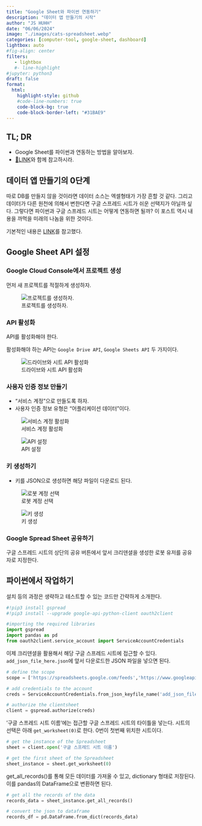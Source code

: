 ```yaml
---
title: "Google Sheet와 파이썬 연동하기" 
description: "데이터 앱 만들기의 시작"   
author: "JS HUHH"
date: "06/06/2024"
image: "./images/cats-spreadsheet.webp"
categories: [computer-tool, google-sheet, dashboard]
lightbox: auto
#fig-align: center
filters:
   - lightbox
   #- line-highlight
#jupyter: python3
draft: false
format:
  html:
    highlight-style: github
    #code-line-numbers: true
    code-block-bg: true
    code-block-border-left: "#31BAE9"
---
```



## TL; DR

- Google Sheet를 파이썬과 연동하는 방법을 알아보자.
- [🔗LINK](https://blog.lostineconomics.com/posts/computer-tool/2024-03-18-lazy-dashboard.html)와 함께 참고하시라.  

## 데이터 앱 만들기의 0단계

따로 DB를 만들지 않을 것이라면 데이터 소스는 엑셀형태가 가장 흔할 것 같다. 그리고 데이터가 다른 원천에 의해서 변한다면 구글 스프레드 시트가 쉬운 선택지가 아닐까 싶다. 그렇다면 파이썬과 구글 스프레드 시트는 어떻게 연동하면 될까? 이 포스트 역시 내용을 까먹을 미래의 나놈을 위한 것이다. 

:::{.column-margin}
기본적인 내용은 [LINK](ttps://www.analyticsvidhya.com/blog/2020/07/read-and-update-google-spreadsheets-with-python/)를 참고했다. 
:::

## Google Sheet API 설정

### Google Cloud Console에서 프로젝트 생성 

먼저 새 프로젝트를 적절하게 생성하자. 

:::{layout="[[-0.5, 1, -0.5]]"}
![프로젝트를 생성하자.](./images/gss-01.jpeg){#fig-1}
:::

### API 활성화

API를 활성화해야 한다. 

활성화해야 하는 API는 `Google Drive API`, `Google Sheets API` 두 가지이다. 

:::{layout="[[-0.2, 1, -0.2]]"}
![드라이브와 시트 API 활성화](./images/gss-02.jpeg){#fig-2}
:::

### 사용자 인증 정보 만들기 

- "서비스 계정"으로 만들도록 하자. 
- 사용자 인증 정보 유형은 "어플리케이션 데이터"이다. 

:::{layout="[[1, -0.1, 1]]" layout-valign="bottom"}
![서비스 계정 활성화](./images/gss-03.jpeg){#fig-3}

![API 설정](./images/gss-04.jpeg){#fig-4}
:::

### 키 생성하기 

- 키를 JSON으로 생성하면 해당 파일이 다운로드 된다. 

:::{layout="[[1, -0.1, 1]]" layout-valign="bottom"}
![로봇 계정 선택](./images/gss-05.jpeg){#fig-5} 

![키 생성](./images/gss-06.jpeg){#fig-6}
:::

### Google Spread Sheet 공유하기

구글 스프레드 시트의 상단의 공유 버튼에서 앞서 크리덴셜을 생성한 로봇 유저를 공유자로 지정한다. 

## 파이썬에서 작업하기 

설치 등의 과정은 생략하고 테스트할 수 있는 코드만 간략하게 소개한다. 

```python
#!pip3 install gspread
#!pip3 install --upgrade google-api-python-client oauth2client

#importing the required libraries
import gspread
import pandas as pd
from oauth2client.service_account import ServiceAccountCredentials
```

이제 크리덴셜을 활용해서 해당 구글 스프레드 시트에 접근할 수 있다. `add_json_file_here.json`에 앞서 다운로드한 JSON 파일을 넣으면 된다. 

```python
# define the scope
scope = ['https://spreadsheets.google.com/feeds','https://www.googleapis.com/auth/drive']

# add credentials to the account
creds = ServiceAccountCredentials.from_json_keyfile_name('add_json_file_here.json', scope)

# authorize the clientsheet 
client = gspread.authorize(creds)
```

'구글 스프레드 시트 이름'에는 접근할 구글 스프레드 시트의 타이틀을 넣는다. 시트의 선택은 아래 `get_worksheet(0)`로 한다. 0번이 첫번째 위치한 시트이다. 

```python
# get the instance of the Spreadsheet
sheet = client.open('구글 스프레드 시트 이름')

# get the first sheet of the Spreadsheet
sheet_instance = sheet.get_worksheet(0)
```

get_all_records()를 통해 모든 데이터를 가져올 수 있고, dictionary 형태로 저장된다. 이를 pandas의 DataFrame으로 변환하면 된다.

```python
# get all the records of the data
records_data = sheet_instance.get_all_records()

# convert the json to dataframe
records_df = pd.DataFrame.from_dict(records_data)
```